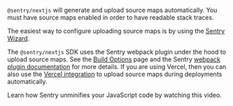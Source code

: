 `@sentry/nextjs` will generate and upload source maps automatically. You must have source maps enabled in order to have readable stack traces.

The easiest way to configure uploading source maps is by using the [Sentry Wizard](/platforms/javascript/guides/nextjs/#step-1-install).

The `@sentry/nextjs` SDK uses the Sentry webpack plugin under the hood to upload source maps. See the [Build Options](../configuration/build/#source-maps-options) page and the Sentry [webpack plugin documentation](https://www.npmjs.com/package/@sentry/webpack-plugin) for more details. If you are using Vercel, then you can also use the [Vercel integration](/organization/integrations/deployment/vercel/) to upload source maps during deployments automatically.

Learn how Sentry unminifies your JavaScript code by watching this video.

<VimeoEmbed id="956055420?h=f428eeda43" />